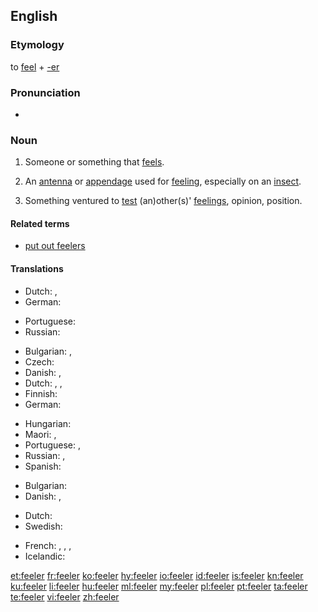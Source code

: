 ==English==

===Etymology===
to [[feel]] + [[-er]]

===Pronunciation===
* {{rhymes|iːlə(r)|lang=en}}

===Noun===
{{en-noun}}

# {{context|literally|lang=en}} Someone or something that [[feel]]s.
# {{context|anatomy|lang=en}} An [[antenna]] or [[appendage]] used for [[feel]]ing, especially on an [[insect]].
# {{context|figuratively|lang=en}} Something ventured to [[test]] (an)other(s)' [[feeling]]s, opinion, position.

====Related terms====
* [[put out feelers]]

====Translations====
{{trans-top|someone or something that feels}}
* Dutch: {{t+check|nl|voeler|m}}, {{t+check|nl|voelend|m|alt=voelende}} <!-- was "[[voelend]]e" - assumed inflected form or vocalised spelling; please verify if linking is acceptable. see [[User:Kephir/gadgets/xte#Translation_fixing]] -->
* German: {{t+|de|Fühler|m}}
{{trans-mid}}
* Portuguese: {{t|pt|sentidor|m}}
* Russian: {{t+|ru|щуп|m}} {{qualifier|probe}}
{{trans-bottom}}

{{trans-top|an antenna or appendage used to feel, as on an insect}}
* Bulgarian: {{t+|bg|антена|f|sc=Cyrl}}, {{t+|bg|пипалце|n|sc=Cyrl}}
* Czech: {{t+|cs|tykadlo|n}}
* Danish: {{t|da|følehorn|n}}, {{t|da|føletråd|c}}
* Dutch: {{t+|nl|voelspriet}}, {{t|nl|voeldraad}}, {{t|nl|voelhoorn}}
* Finnish: {{t|fi|tuntosarvi}}
* German: {{t+|de|Fühler|m}}
{{trans-mid}}
* Hungarian: {{t+|hu|csáp}}
* Maori: {{t|mi|hihi}}, {{t|mi|pūhihi}}
* Portuguese: {{t+|pt|sensor|m}}, {{t+|pt|palpo|m}}
* Russian: {{t+|ru|у́сик|m}} {{qualifier|antenna}}, {{t+|ru|щу́пальце|n}} {{qualifier|tentacle}}
* Spanish: {{t+|es|antena|f}}
{{trans-bottom}}

{{trans-top|Something ventured to test other's feelings}}
* Bulgarian: {{t+|bg|намек|m|sc=Cyrl}}
* Danish: {{t|da|føler|c}}, {{t|da|prøveballon|c}}
{{trans-mid}}
* Dutch: {{t|nl|proefballon|m}}
* Swedish: {{t|sv|försöksballong|c}}
{{trans-bottom}}

{{checktrans-top}}
* French: {{t+check|fr|capteur|c}}, {{t+check|fr|tripoteur|c}}, {{t+check|fr|antenne|c}}, {{t+check|fr|brin|c}}
* Icelandic: {{t+check|is|fálmari}}
{{trans-bottom}}

[[et:feeler]]
[[fr:feeler]]
[[ko:feeler]]
[[hy:feeler]]
[[io:feeler]]
[[id:feeler]]
[[is:feeler]]
[[kn:feeler]]
[[ku:feeler]]
[[li:feeler]]
[[hu:feeler]]
[[ml:feeler]]
[[my:feeler]]
[[pl:feeler]]
[[pt:feeler]]
[[ta:feeler]]
[[te:feeler]]
[[vi:feeler]]
[[zh:feeler]]